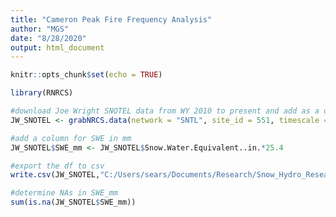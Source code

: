 ```yaml
---
title: "Cameron Peak Fire Frequency Analysis"
author: "MGS"
date: "8/28/2020"
output: html_document
---
```


```r
knitr::opts_chunk$set(echo = TRUE)
```

```r
library(RNRCS)
```

```r
#download Joe Wright SNOTEL data from WY 2010 to present and add as a df
JW_SNOTEL <- grabNRCS.data(network = "SNTL", site_id = 551, timescale = "hourly", DayBgn = '2009-10-01', DayEnd = '2020-08-27')

#add a column for SWE in mm
JW_SNOTEL$SWE_mm <- JW_SNOTEL$Snow.Water.Equivalent..in.*25.4

#export the df to csv
write.csv(JW_SNOTEL,"C:/Users/sears/Documents/Research/Snow_Hydro_Research/Fire/JW_SNOTEL.csv", row.names = TRUE)

#determine NAs in SWE_mm
sum(is.na(JW_SNOTEL$SWE_mm))

```

